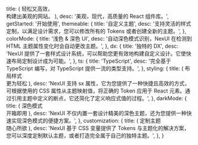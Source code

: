 
  title: (
    <span className="font-bold  x:leading-[1.3]">
      轻松又高效， <br />
      构建出美观的网站。
    </span>
  ),
  desc: '美观，现代，高质量的 React 组件库。',
  getStarted: '开始使用',
  themeable: {
    title: '自定义主题',
    desc: '支持灵活的样式定制，以满足设计需求，您可以修改所有的 Tokens 或者创建全新的主题。',
  },
  colorMode: {
    title: '浅色 & 深色 UI',
    desc: '自动深色模式识别，NexUI 在检测到 HTML 主题属性变化时会自动更改主题。',
  },
  dx: {
    title: '独特的 DX',
    desc: 'NexUI 提供了一套样式设计系统，可以帮助您更有效地构建自定义设计。它使快速布局定制设计成为可能。',
  },
  ts: {
    title: 'TypeScript',
    desc: '完全基于 TypeScript 编写，对 TypeScript 提供一流的类型支持。',
  },
  styling: {
    title: (
      <span>
        布局样式
        <br />
        <span>更为轻松</span>
      </span>
    ),
    desc: 'NexUI 支持 sx 属性，它为您提供了一种快捷且高效的方式，可根据使用的 CSS 属性从主题映射值，将正确的 Token 应用于 React 元素。通过引用主题中定义的断点，它还简化了定义响应式值的过程。',
  },
  darkMode: {
    title: (
      <span>
        深色模式
        <br />
        <span>开箱即用</span>
      </span>
    ),
    desc: 'NexUI 不仅内置一套设计精美的深色主题，还为您提供一种快速实现深色模式的便捷方案。',
  },
  customization: {
    title: (
      <span>
        定制主题
        <br />
        <span>随心所欲</span>
      </span>
    ),
    desc: 'NexUI 基于 CSS 变量提供了 Tokens 与主题化的解决方案，您可以深度定制默认主题，或者打造完全属于自己的独特主题。',
  },
}

<HomePage translations={translations} />
